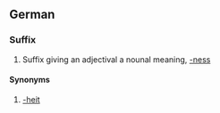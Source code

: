 ==German==
===Suffix===
# Suffix giving an adjectival a nounal meaning, [[-ness]]
====Synonyms====
# [[-heit]]